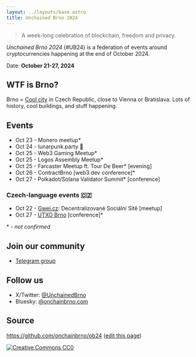 ```yaml
---
layout: ../layouts/base.astro
title: Unchained Brno 2024
---
```


> A week-long celebration of blockchain, freedom and privacy.

*Unchained Brno 2024* (#UB24) is a federation of events around cryptocurrencies happening at the end of October 2024.

Date: **October 21-27, 2024**

## WTF is Brno?

Brno = [Cool city](https://www.youtube.com/watch?v=ABX0NLNcfJk) in Czech Republic, close to Vienna or Bratislava. Lots of history, cool buildings, and stuff happening.

## Events

* Oct 23 - Monero meetup*
* Oct 24 - lunarpunk.party 🌙
* Oct 25 - Web3 Gaming Meetup* 
* Oct 25 - Logos Assembly Meetup* 
* Oct 25 - Farcaster Meetup ft. Tour De Beer* [evening]
* Oct 26 - ContractBrno [web3 dev conference]*
* Oct 27 - Polkadot/Solana Validator Summit* [conference]

### Czech-language events 🇨🇿
* Oct 22 - [Gwei.cz](https://gwei.cz): Decentralizované Sociální Sítě [meetup]
* Oct 27 - [UTXO Brno](https://utxo.cz/) [conference]*

\* - *not confirmed*

## Join our community

* [Telegram group](https://t.me/UnchainedBrno)

## Follow us

* X/Twitter: [@UnchainedBrno](https://twitter.com/UnchainedBrno)
* Bluesky: [@onchainbrno.com](https://bsky.app/profile/onchainbrno.com)

## Source

https://github.com/onchainbrno/ob24 ([edit this page](https://github.com/onchainbrno/ob24/edit/main/src/pages/index.mdx))

[![Creative Commons CC0](/cc-zero.svg)](https://creativecommons.org/public-domain/cc0/)
